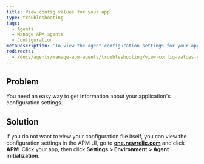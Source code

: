 ```yaml
---
title: View config values for your app
type: troubleshooting
tags:
  - Agents
  - Manage APM agents
  - Configuration
metaDescription: 'To view the agent configuration settings for your app without having to open the config file itself, use New Relic APM''s Agent initialization page.'
redirects:
  - /docs/agents/manage-apm-agents/troubleshooting/view-config-values-your-app
---
```


## Problem

You need an easy way to get information about your application's configuration settings.

## Solution

If you do not want to view your configuration file itself, you can view the configuration settings in the APM UI, go to **[one.newrelic.com](https://one.newrelic.com)** and click **APM**. Click your app, then click **Settings > Environment > Agent initialization**.
